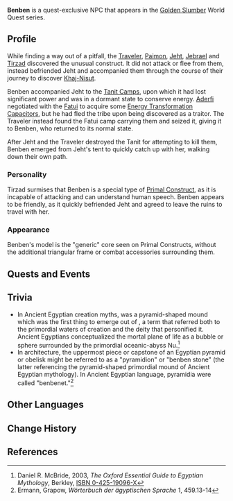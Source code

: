 {{Meta
<!-- Remove this template after adding the missing info -->
|missing_NPC_profile  = yes
}}
{{Character Infobox
|type             = Quest NPC
|image            = NPC Benben.png
|realname         = <!-- Optional, if different from in-game name -->
|deceased         = <!-- Past (for deceased prior to events of the game) or free response -->
|region           = Sumeru
|location         = <!-- Where the character appears, if different from Region -->
|affiliation      = 
|title            = 
}}
'''Benben''' is a quest-exclusive NPC that appears in the [[Golden Slumber]] World Quest series.

==Profile==
While finding a way out of a pitfall, the [[Traveler]], [[Paimon]], [[Jeht]], [[Jebrael]] and [[Tirzad]] discovered the unusual construct. It did not attack or flee from them, instead befriended Jeht and accompanied them through the course of their journey to discover [[Khaj-Nisut]].

Benben accompanied Jeht to the [[Tanit Camps]], upon which it had lost significant power and was in a dormant state to conserve energy. [[Aderfi]] negotiated with the [[Fatui]] to acquire some [[Energy Transformation Capacitor]]s, but he had fled the tribe upon being discovered as a traitor. The Traveler instead found the Fatui camp carrying them and seized it, giving it to Benben, who returned to its normal state. 

After Jeht and the Traveler destroyed the Tanit for attempting to kill them, Benben emerged from Jeht's tent to quickly catch up with her, walking down their own path.

===Personality===
Tirzad surmises that Benben is a special type of [[Primal Construct]], as it is incapable of attacking and can understand human speech. Benben appears to be friendly, as it quickly befriended Jeht and agreed to leave the ruins to travel with her.

===Appearance===
Benben's model is the "generic" core seen on Primal Constructs, without the additional triangular frame or combat accessories surrounding them.

==Quests and Events==
{{Quests and Events}}

==Trivia==
* In Ancient Egyptian creation myths, {{w|Benben}} was a pyramid-shaped mound which was the first thing to emerge out of {{w|Nu (mythology)|Nu}}, a term that referred both to the primordial waters of creation and the deity that personified it. Ancient Egyptians conceptualized the mortal plane of life as a bubble or sphere surrounded by the primordial oceanic-abyss Nu.<ref>Daniel R. McBride, 2003, ''The Oxford Essential Guide to Egyptian Mythology'', Berkley, [[Special:Booksources/0-425-19096-X|ISBN 0-425-19096-X]]</ref>
* In architecture, the uppermost piece or capstone of an Egyptian pyramid or obelisk might be referred to as a "pyramidion" or "benben stone" (the latter referencing the pyramid-shaped primordial mound of Ancient Egyptian mythology). In Ancient Egyptian language, pyramidia were called "benbenet."<ref>Ermann, Grapow, ''Wörterbuch der ägyptischen Sprache'' 1, 459.13-14</ref>

==Other Languages==
{{Other Languages
|default_hidden = 1
|en      = Benben
|zhs     = 奔奔
|zhs_rm  = Bēnbēn
|zht     = 奔奔
|zht_rm  = Bēnbēn
|ja      = ブンブン
|ja_rm   = Bunbun
|ko      = 붐붐
|ko_rm   = Bumbum
|es      = Benben
|fr      = Benben
|ru      = Бенбен
|th      = Benben
|vi      = Benben
|de      = Benben
|id      = Benben
|pt      = Benben
|tr      = Benben
|it      = Benben
}}

==Change History==
{{Change History|3.1}}

==References==
{{Reflist}}